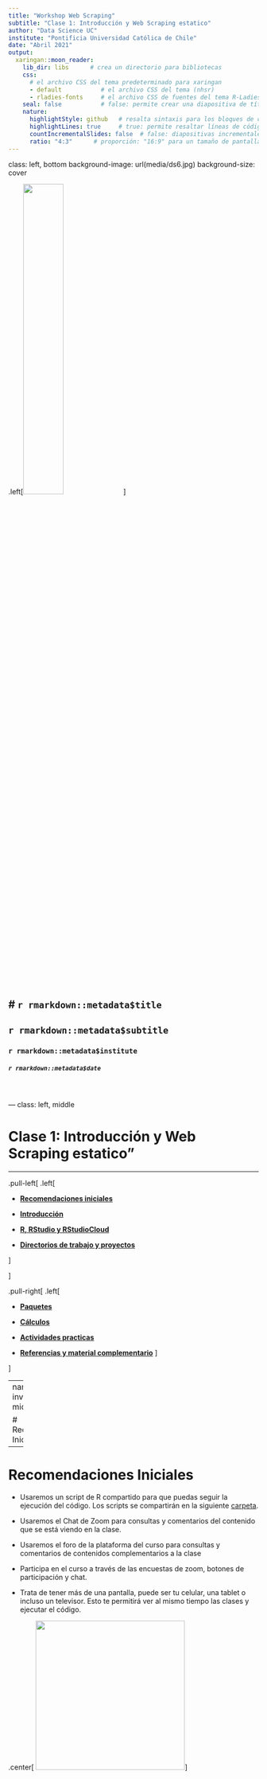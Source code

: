 ```yaml
---
title: "Workshop Web Scraping"
subtitle: "Clase 1: Introducción y Web Scraping estatico"
author: "Data Science UC"
institute: "Pontificia Universidad Católica de Chile"
date: "Abril 2021"
output:
  xaringan::moon_reader:
    lib_dir: libs      # crea un directorio para bibliotecas
    css: 
      # el archivo CSS del tema predeterminado para xaringan
      - default           # el archivo CSS del tema (nhsr)
      - rladies-fonts     # el archivo CSS de fuentes del tema R-Ladies
    seal: false           # false: permite crear una diapositiva de título personalizada
    nature:
      highlightStyle: github   # resalta sintaxis para los bloques de código
      highlightLines: true     # true: permite resaltar líneas de código
      countIncrementalSlides: false  # false: diapositivas incrementales no aumentarán la cuenta
      ratio: "4:3"      # proporción: "16:9" para un tamaño de pantalla ancha
---
```

class: left, bottom
background-image: url(media/ds6.jpg)
background-size: cover
 
.left[<img src="media/logo.png" style="width: 40%" />]

<br>
<br>

# **`r rmarkdown::metadata$title`**
----
## `r rmarkdown::metadata$subtitle`
### `r rmarkdown::metadata$institute`
##### `r rmarkdown::metadata$date`
<br>
<br>
---
class: left, middle

# Clase 1: Introducción y Web Scraping estatico"

----

.pull-left[
.left[

* [**Recomendaciones iniciales**](#rec)

* [**Introducción**](#intro)

* [**R, RStudio y RStudioCloud**](#erre)

* [**Directorios de trabajo y proyectos**](#proyectos)

]

] <!--end of left-column-->

.pull-right[
.left[

* [**Paquetes**](#paquetes)

* [**Cálculos**](#calculos)

* [**Actividades practicas**](#practica)

* [**Referencias y material complementario**](#adios)
]

] <!--end of right-column-->

---
name: rec
class: inverse, center, middle

# Recomendaciones Iniciales

---
# Recomendaciones Iniciales


- Usaremos un script de R compartido para que puedas seguir la ejecución del código. Los scripts se compartirán en la siguiente [carpeta](https://github.com/DiegoHoliwis/Primeros_pasos_R_2021).

- Usaremos el Chat de Zoom para consultas y comentarios del contenido que se está viendo en la clase.

- Usaremos el foro de la plataforma del curso para consultas y comentarios de contenidos complementarios a la clase

- Participa en el curso a través de las encuestas de zoom, botones de
participación y chat.

- Trata de tener más de una pantalla, puede ser tu celular, una tablet o incluso un televisor. Esto te permitirá ver al mismo tiempo las clases y ejecutar el código.

.center[
<img src="media/pantallas.png" width="300px">
]



